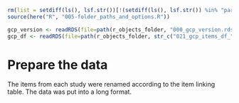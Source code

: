 
```r
rm(list = setdiff(ls(), lsf.str())[!(setdiff(ls(), lsf.str()) %in% "params")])
source(here("R", "005-folder_paths_and_options.R"))
```

```r
gcp_version <- readRDS(file=path(r_objects_folder, "000_gcp_version.rds"))
gcp_df <- readRDS(file=path(r_objects_folder, str_c("021_gcp_items_df_", gcp_version, ".rds")))
```

# Prepare the data

The items from each study were renamed according to the item linking table.  The data was put into a long format.




